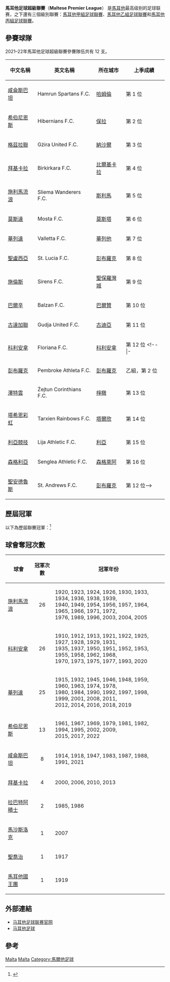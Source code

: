 {{Infobox football league
| name             = 馬耳他足球超級聯賽
| image            = 
| pixels           = 
| country          = 馬耳他
| confed           = [[歐洲足球協會聯盟|UEFA]]（[[歐洲|歐洲]]）
| founded          = {{Start date and age|1909}}
| teams            = 12 隊
| relegation       = [[馬耳他甲組足球聯賽|馬耳他甲組足球聯賽]]
| level            = 第 1 級
| domest_cup       = [[馬耳他足總盃|馬耳他足總盃]]<br /> [[馬耳他超級盃|馬耳他超級盃]]
| confed_cup       = [[歐洲聯賽冠軍盃|歐洲聯賽冠軍盃]]<br /> [[歐霸盃|歐霸盃]]<br /> [[歐洲協會聯賽|歐洲協會聯賽]]
| season           = 2021–22
| champions        = [[希伯尼安斯足球俱樂部|希伯尼恩斯]]（第 13 次）
| most_champs      = [[斯利馬流浪者足球俱樂部|斯利馬流浪]]<br />[[弗羅瑞安娜足球俱樂部|科利安拿]]（各 26 次）
| website          = [http://mfa.com.mt/en/leagues/leagues/10/bov-premier-league.htm 官方網站]
}}

'''馬耳他足球超級聯賽'''（'''Maltese Premier League'''） 是[[馬耳他|馬耳他]]最高级别的足球联赛，之下還有三個級別聯賽：[[馬耳他甲組足球聯賽|馬耳他甲組足球聯賽]]、[[馬耳他乙組足球聯賽|馬耳他乙組足球聯賽]]和[[馬耳他丙組足球聯賽|馬耳他丙組足球聯賽]]。

== 參賽球隊 ==
2021–22年馬耳他足球超級聯賽參賽隊伍共有 12 支。

{| class="wikitable" style=font-size:100%
|-
!中文名稱
!英文名稱
!所在城市
!上季成績
|-
|[[咸侖斯巴坦足球會|咸侖斯巴坦]] || Hamrun Spartans F.C. || [[哈姆倫_(馬耳他)|哈姆倫]] || 第 1 位
|-
|[[希伯尼安斯足球俱樂部|希伯尼恩斯]] || Hibernians F.C. || [[保拉_(馬耳他)|保拉]] || 第 2 位
|-
|[[格茲拉聯足球會|格茲拉聯]] || Gżira United F.C. || [[納沙爾|納沙爾]] || 第 3 位
|-
|[[比爾基爾卡拉足球俱樂部|拜基卡拉]] || Birkirkara F.C. || [[比爾基卡拉|比爾基卡拉]] || 第 4 位
|-
|[[斯利馬流浪者足球俱樂部|施利馬流浪]] || Sliema Wanderers F.C. || [[斯利馬|斯利馬]] || 第 5 位
|-
|[[莫斯達足球會|莫斯達]] || Mosta F.C. || [[莫斯塔|莫斯塔]] || 第 6 位
|-
|[[瓦萊塔足球俱樂部|華列達]] || Valletta F.C. || [[瓦萊塔|華列他]] || 第 7 位
|-
|[[聖盧西亞足球會|聖盧西亞]] || St. Lucia F.C. || [[彭布羅克|彭布羅克]] || 第 8 位
|-
|[[施倫斯足球會|施倫斯]] || Sirens F.C. || [[聖保羅灣城|聖保羅灣城]] || 第 9 位
|-
|[[巴爾辛足球會|巴爾辛]] || Balzan F.C. || [[巴爾贊|巴爾贊]] || 第 10 位
|-
|[[古達加聯足球會|古達加聯]] || Gudja United F.C. || [[古迪亞|古迪亞]] || 第 11 位
|-
|[[弗羅瑞安娜足球俱樂部|科利安拿]] || Floriana F.C. || [[科利安拿|科利安拿]] || 第 12 位
<!--|-
|[[馬薩足球俱樂部|瑪沙]] || Marsa F.C. || [[馬爾薩_(馬耳他)|馬爾薩]] || 乙組，第 1 位
|-
|[[彭布羅克競技足球會|彭布羅克]] || Pembroke Athleta F.C. || [[彭布羅克|彭布羅克]] || 乙組，第 2 位
|-
|[[澤特雲哥連泰斯亞競技足球會|澤特雲]] || Żejtun Corinthians F.C. || [[榟橔|榟橔]] || 第 13 位
|-
|[[塔希恩彩虹足球會|塔希恩彩虹]] || Tarxien Rainbows F.C. || [[塔爾欣|塔爾欣]] || 第 14 位
|-
|[[利亞競技足球會|利亞競技]] || Lija Athletic F.C. || [[利亞_(馬耳他)|利亞]] || 第 15 位
|-
|[[森格利亞競技足球會|森格利亞]] || Senglea Athletic F.C. || [[森格萊阿|森格萊阿]] || 第 16 位
|-
|[[聖安德魯斯足球會|聖安德魯斯]] || St. Andrews F.C. || [[彭布羅克|彭布羅克]] || 第 12 位-->
|}

== 歷屆冠軍 ==
以下為歷屆聯賽冠軍：<ref>{{cite web |title=Malta - List of Champions |url=http://www.rsssf.com/tablesm/maltchamp.html |publisher=RSSSF |accessdate=2013年10月5日 |archive-date=2013年12月12日 |archive-url=https://web.archive.org/web/20131212040907/http://www.rsssf.com/tablesm/maltchamp.html |dead-url=no }}</ref>

{{columns-list|5|
*1909–10：[[弗羅瑞安娜足球俱樂部|科利安拿]]
*1910–11：''沒有比賽''
*1911–12：[[弗羅瑞安娜足球俱樂部|科利安拿]]
*1912–13：[[弗羅瑞安娜足球俱樂部|科利安拿]]
*1913–14：[[咸侖斯巴坦足球會|咸侖斯巴坦]]
*1914–15：[[瓦萊塔足球俱樂部|華列達]]
*1915–16：''沒有比賽''
*1916–17：[[聖喬治足球俱樂部|聖喬治]]
*1917–18：[[咸侖斯巴坦足球會|咸侖斯巴坦]]
*1918–19：[[馬耳他國王團|馬耳他國王團]]
*1919–20：[[斯利馬流浪者足球俱樂部|施利馬流浪]]
*1920–21：[[弗羅瑞安娜足球俱樂部|科利安拿]]
*1921–22：[[弗羅瑞安娜足球俱樂部|科利安拿]]
*1922–23：[[斯利馬流浪者足球俱樂部|施利馬流浪]]
*1923–24：[[斯利馬流浪者足球俱樂部|施利馬流浪]]
*1924–25：[[弗羅瑞安娜足球俱樂部|科利安拿]]
*1925–26：[[斯利馬流浪者足球俱樂部|施利馬流浪]]
*1926–27：[[弗羅瑞安娜足球俱樂部|科利安拿]]
*1927–28：[[弗羅瑞安娜足球俱樂部|科利安拿]]
*1928–29：[[弗羅瑞安娜足球俱樂部|科利安拿]]
*1929–30：[[斯利馬流浪者足球俱樂部|施利馬流浪]]
*1930–31：[[弗羅瑞安娜足球俱樂部|科利安拿]]
*1931–32：[[瓦萊塔足球俱樂部|華列達]]
*1932–33：[[斯利馬流浪者足球俱樂部|施利馬流浪]]
*1933–34：[[斯利馬流浪者足球俱樂部|施利馬流浪]]
*1934–35：[[弗羅瑞安娜足球俱樂部|科利安拿]]
*1935–36：[[斯利馬流浪者足球俱樂部|施利馬流浪]]
*1936–37：[[弗羅瑞安娜足球俱樂部|科利安拿]]
*1937–38：[[斯利馬流浪者足球俱樂部|施利馬流浪]]
*1938–39：[[斯利馬流浪者足球俱樂部|施利馬流浪]]
*1939–40：[[斯利馬流浪者足球俱樂部|施利馬流浪]]
*1940–41：''因[[第二次世界大戰|二戰]]而停辦''
*1941–42：''因[[第二次世界大戰|二戰]]而停辦''
*1942–43：''因[[第二次世界大戰|二戰]]而停辦''
*1943–44：''因[[第二次世界大戰|二戰]]而停辦''
*1944–45：[[瓦萊塔足球俱樂部|華列達]]
*1945–46：[[瓦萊塔足球俱樂部|華列達]]
*1946–47：[[咸侖斯巴坦足球會|咸侖斯巴坦]]
*1947–48：[[瓦萊塔足球俱樂部|華列達]]
*1948–49：[[斯利馬流浪者足球俱樂部|施利馬流浪]]
*1949–50：[[弗羅瑞安娜足球俱樂部|科利安拿]]
*1950–51：[[弗羅瑞安娜足球俱樂部|科利安拿]]
*1951–52：[[弗羅瑞安娜足球俱樂部|科利安拿]]
*1952–53：[[弗羅瑞安娜足球俱樂部|科利安拿]]
*1953–54：[[斯利馬流浪者足球俱樂部|施利馬流浪]]
*1954–55：[[弗羅瑞安娜足球俱樂部|科利安拿]]
*1955–56：[[斯利馬流浪者足球俱樂部|施利馬流浪]]
*1956–57：[[斯利馬流浪者足球俱樂部|施利馬流浪]]
*1957–58：[[弗羅瑞安娜足球俱樂部|科利安拿]]
*1958–59：[[瓦萊塔足球俱樂部|華列達]]
*1959–60：[[瓦萊塔足球俱樂部|華列達]]
*1960–61：[[希伯尼安斯足球俱樂部|希伯尼恩斯]]
*1961–62：[[弗羅瑞安娜足球俱樂部|科利安拿]]
*1962–63：[[瓦萊塔足球俱樂部|華列達]]
*1963–64：[[斯利馬流浪者足球俱樂部|施利馬流浪]]
*1964–65：[[斯利馬流浪者足球俱樂部|施利馬流浪]]
*1965–66：[[斯利馬流浪者足球俱樂部|施利馬流浪]]
*1966–67：[[希伯尼安斯足球俱樂部|希伯尼恩斯]]
*1967–68：[[弗羅瑞安娜足球俱樂部|科利安拿]]
*1968–69：[[希伯尼安斯足球俱樂部|希伯尼恩斯]]
*1969–70：[[弗羅瑞安娜足球俱樂部|科利安拿]]
*1970–71：[[斯利馬流浪者足球俱樂部|施利馬流浪]]
*1971–72：[[斯利馬流浪者足球俱樂部|施利馬流浪]]
*1972–73：[[弗羅瑞安娜足球俱樂部|科利安拿]]
*1973–74：[[瓦萊塔足球俱樂部|華列達]]
*1974–75：[[弗羅瑞安娜足球俱樂部|科利安拿]]
*1975–76：[[斯利馬流浪者足球俱樂部|施利馬流浪]]
*1976–77：[[弗羅瑞安娜足球俱樂部|科利安拿]]
*1977–78：[[瓦萊塔足球俱樂部|華列達]]
*1978–79：[[希伯尼安斯足球俱樂部|希伯尼恩斯]]
*1979–80：[[瓦萊塔足球俱樂部|華列達]]
*1980–81：[[希伯尼安斯足球俱樂部|希伯尼恩斯]]
*1981–82：[[希伯尼安斯足球俱樂部|希伯尼恩斯]]
*1982–83：[[咸侖斯巴坦足球會|咸侖斯巴坦]]
*1983–84：[[瓦萊塔足球俱樂部|華列達]]
*1984–85：[[拉巴特阿積士足球會|拉巴特阿積士]]
*1985–86：[[拉巴特阿積士足球會|拉巴特阿積士]]
*1986–87：[[咸侖斯巴坦足球會|咸侖斯巴坦]]
*1987–88：[[咸侖斯巴坦足球會|咸侖斯巴坦]]
*1988–89：[[斯利馬流浪者足球俱樂部|施利馬流浪]]
*1989–90：[[瓦萊塔足球俱樂部|華列達]]
*1990–91：[[咸侖斯巴坦足球會|咸侖斯巴坦]]
*1991–92：[[瓦萊塔足球俱樂部|華列達]]
*1992–93：[[弗羅瑞安娜足球俱樂部|科利安拿]]
*1993–94：[[希伯尼安斯足球俱樂部|希伯尼恩斯]]
*1994–95：[[希伯尼安斯足球俱樂部|希伯尼恩斯]]
*1995–96：[[斯利馬流浪者足球俱樂部|施利馬流浪]]
*1996–97：[[瓦萊塔足球俱樂部|華列達]]
*1997–98：[[瓦萊塔足球俱樂部|華列達]]
*1998–99：[[瓦萊塔足球俱樂部|華列達]]
*1999–2000：[[比爾基爾卡拉足球俱樂部|拜基卡拉]]
*2000–01：[[瓦萊塔足球俱樂部|華列達]]
*2001–02：[[希伯尼安斯足球俱樂部|希伯尼恩斯]]
*2002–03：[[斯利馬流浪者足球俱樂部|施利馬流浪]]
*2003–04：[[斯利馬流浪者足球俱樂部|施利馬流浪]]
*2004–05：[[斯利馬流浪者足球俱樂部|施利馬流浪]]
*2005–06：[[比爾基爾卡拉足球俱樂部|拜基卡拉]]
*2006–07：[[馬爾薩什洛克足球俱樂部|馬沙斯洛克]]
*2007–08：[[瓦萊塔足球俱樂部|華列達]]
*2008–09：[[希伯尼安斯足球俱樂部|希伯尼恩斯]]
*2009–10：[[比爾基爾卡拉足球俱樂部|拜基卡拉]]
*2010–11：[[瓦萊塔足球俱樂部|華列達]]
*2011–12：[[瓦萊塔足球俱樂部|華列達]]
*2012–13：[[比爾基爾卡拉足球俱樂部|拜基卡拉]]
*2013–14：[[瓦萊塔足球俱樂部|華列達]]
*2014–15：[[希伯尼安斯足球俱樂部|希伯尼恩斯]]
*2015–16：[[瓦萊塔足球俱樂部|華列達]]
*2016–17：[[希伯尼安斯足球俱樂部|希伯尼恩斯]]
*2017–18：[[瓦萊塔足球俱樂部|華列達]]
*2018–19：[[瓦萊塔足球俱樂部|華列達]]
*2019–20：[[弗羅瑞安娜足球俱樂部|科利安拿]]
*2020–21：[[咸侖斯巴坦足球會|咸侖斯巴坦]]
*2021–22：[[希伯尼安斯足球俱樂部|希伯尼恩斯]]
}}

== 球會奪冠次數 ==
{| class="wikitable"
|-
! 球會
! 冠軍次數
! 冠軍年份
|-
| [[斯利馬流浪者足球俱樂部|施利馬流浪]]
| align=center|26
| 1920, 1923, 1924, 1926, 1930, 1933, 1934, 1936, 1938, 1939, <br> 1940, 1949, 1954, 1956, 1957, 1964, 1965, 1966, 1971, 1972, <br> 1976, 1989, 1996, 2003, 2004, 2005
|-
| [[弗羅瑞安娜足球俱樂部|科利安拿]]
| align=center|26
| 1910, 1912, 1913, 1921, 1922, 1925, 1927, 1928, 1929, 1931, <br> 1935, 1937, 1950, 1951, 1952, 1953, 1955, 1958, 1962, 1968, <br> 1970, 1973, 1975, 1977, 1993, 2020
|-
| [[瓦萊塔足球俱樂部|華列達]]
| align=center|25
| 1915, 1932, 1945, 1946, 1948, 1959, 1960, 1963, 1974, 1978, <br> 1980, 1984, 1990, 1992, 1997, 1998, 1999, 2001, 2008, 2011, <br> 2012, 2014, 2016, 2018, 2019
|-
| [[希伯尼安斯足球俱樂部|希伯尼恩斯]]
| align=center|13
| 1961, 1967, 1969, 1979, 1981, 1982, 1994, 1995, 2002, 2009, <br> 2015, 2017, 2022
|-
| [[咸侖斯巴坦足球會|咸侖斯巴坦]]
| align=center|8
| 1914, 1918, 1947, 1983, 1987, 1988, 1991, 2021
|-
| [[比爾基爾卡拉足球俱樂部|拜基卡拉]]
| align=center|4
| 2000, 2006, 2010, 2013
|-
| [[拉巴特阿積士足球會|拉巴特阿積士]]
| align=center|2
| 1985, 1986
|-
| [[馬爾薩什洛克足球俱樂部|馬沙斯洛克]]
| align=center|1
| 2007
|-
| [[聖喬治足球俱樂部|聖喬治]]
| align=center|1
| 1917
|-
| [[馬耳他國王團|馬耳他國王團]]
| align=center|1
| 1919
|}

== 外部連結 ==
* [http://www.maltafootball.com/index.shtml 马耳他足球联赛官网] {{Wayback|url=http://www.maltafootball.com/index.shtml |date=20080509210330 }}
* [http://www.maltafootball.com/ 马耳他足球] {{Wayback|url=http://www.maltafootball.com/ |date=20141220115532 }}

== 參考 ==
{{reflist|2}}

{{歐洲頂級足球聯賽}}

[[Category:歐洲各國足球聯賽|Malta]]
[[Category:歐洲頂級足球聯賽|Malta]]
[[Category:馬爾他足球|Category:馬爾他足球]]